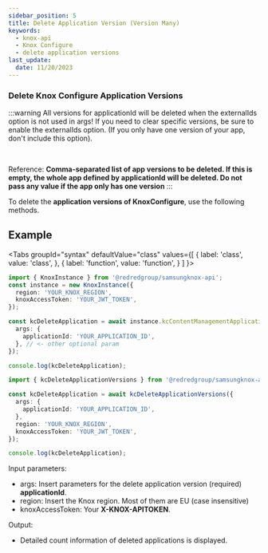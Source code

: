 ```yaml
---
sidebar_position: 5
title: Delete Application Version (Version Many)
keywords:
  - knox-api
  - Knox Configure
  - delete application versions
last_update:
  date: 11/20/2023
---
```



### Delete Knox Configure Application Versions

:::warning
All versions for applicationId will be deleted when the externalIds option is not used in args! If you need to clear specific versions, be sure to enable the externalIds option. (If you only have one version of your app, don't include this option).

<br />

Reference: **Comma-separated list of app versions to be deleted. If this is empty, the whole app defined by applicationId will be deleted. Do not pass any value if the app only has one version**
:::

To delete the **application versions of KnoxConfigure**, use the following methods.

## Example

<Tabs
  groupId="syntax"
  defaultValue="class"
  values={[
    { label: 'class', value: 'class', },
    { label: 'function', value: 'function', }
  ]
}>
<TabItem value="class">

```ts
import { KnoxInstance } from '@redredgroup/samsungknox-api';
const instance = new KnoxInstance({
  region: 'YOUR_KNOX_REGION',
  knoxAccessToken: 'YOUR_JWT_TOKEN',
});

const kcDeleteApplication = await instance.kcContentManagementApplication.deleteApplicationVersions({
  args: {
    applicationId: 'YOUR_APPLICATION_ID',
  }, // <- other optional param
});

console.log(kcDeleteApplication);
```

</TabItem>

<TabItem value="function">

```ts
import { kcDeleteApplicationVersions } from '@redredgroup/samsungknox-api';

const kcDeleteApplication = await kcDeleteApplicationVersions({
  args: {
    applicationId: 'YOUR_APPLICATION_ID',
  },
  region: 'YOUR_KNOX_REGION',
  knoxAccessToken: 'YOUR_JWT_TOKEN',
});

console.log(kcDeleteApplication);
```

</TabItem>
</Tabs>

Input parameters:

- args: Insert parameters for the delete application version (required) **applicationId**.
- region: Insert the Knox region. Most of them are EU (case insensitive)
- knoxAccessToken: Your **X-KNOX-APITOKEN**.

Output:

- Detailed count information of deleted applications is displayed.
